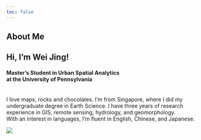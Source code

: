 ```yaml
---
toc: false
---
```


::: {.grid}

::: {.g-col-7} 
# About Me

## Hi, I'm Wei Jing!

#### Master's Student in Urban Spatial Analytics </br> at the University of Pennsylvania
</br>
I love maps, rocks and chocolates. I'm from Singapore, where I did my undergraduate degree in Earth Science. 
I have three years of research experience in GIS, remote sensing, hydrology, and geomorphology. 
</br> With an interest in languages, I’m fluent in English, Chinese, and Japanese. 

:::

::: {.g-col-5}

![](images/pf.png){fig-alt="Profile" id="Profile"}

:::

:::
</br>

</br>
</br>
</br>